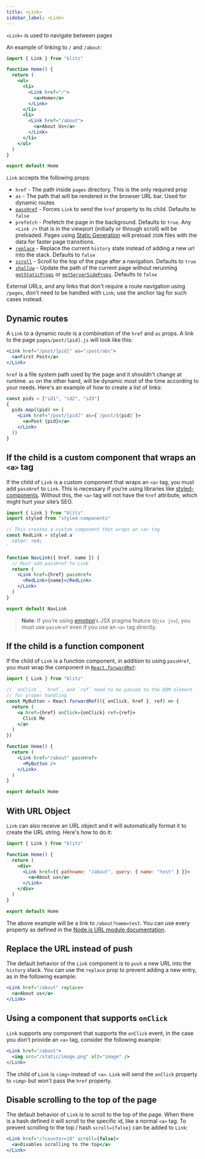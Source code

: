 ```yaml
---
title: <Link>
sidebar_label: <Link>
---
```


`<Link>` is used to navigate between pages

An example of linking to `/` and `/about`:

```jsx
import { Link } from "blitz"

function Home() {
  return (
    <ul>
      <li>
        <Link href="/">
          <a>Home</a>
        </Link>
      </li>
      <li>
        <Link href="/about">
          <a>About Us</a>
        </Link>
      </li>
    </ul>
  )
}

export default Home
```

`Link` accepts the following props:

- `href` - The path inside `pages` directory. This is the only required prop
- `as` - The path that will be rendered in the browser URL bar. Used for dynamic routes
- [`passHref`](#forcing-Link-to-expose-href-to-its-child) - Forces `Link` to send the `href` property to its child. Defaults to `false`
- `prefetch` - Prefetch the page in the background. Defaults to `true`. Any `<Link />` that is in the viewport (initially or through scroll) will be preloaded. Pages using [Static Generation](./get-static-props.mdx) will preload `JSON` files with the data for faster page transitions.
- [`replace`](#replace-the-url-instead-of-push) - Replace the current `history` state instead of adding a new url into the stack. Defaults to `false`
- [`scroll`](#disable-scrolling-to-the-top-of-the-page) - Scroll to the top of the page after a navigation. Defaults to `true`
- [`shallow`](#todo) - Update the path of the current page without rerunning [`getStaticProps`](./get-static-props.mdx) or [`getServerSideProps`](./get-server-side-props.mdx). Defaults to `false`

External URLs, and any links that don't require a route navigation using `/pages`, don't need to be handled with `Link`; use the anchor tag for such cases instead.

## Dynamic routes

A `Link` to a dynamic route is a combination of the `href` and `as` props. A link to the page `pages/post/[pid].js` will look like this:

```jsx
<Link href="/post/[pid]" as="/post/abc">
  <a>First Post</a>
</Link>
```

`href` is a file system path used by the page and it shouldn't change at runtime. `as` on the other hand, will be dynamic most of the time according to your needs. Here's an example of how to create a list of links:

```jsx
const pids = ["id1", "id2", "id3"]
{
  pids.map((pid) => (
    <Link href="/post/[pid]" as={`/post/${pid}`}>
      <a>Post {pid}</a>
    </Link>
  ))
}
```

## If the child is a custom component that wraps an `<a>` tag

If the child of `Link` is a custom component that wraps an `<a>` tag, you must add `passHref` to `Link`. This is necessary if you’re using libraries like [styled-components](https://styled-components.com/). Without this, the `<a>` tag will not have the `href` attribute, which might hurt your site’s SEO.

```jsx
import { Link } from "blitz"
import styled from "styled-components"

// This creates a custom component that wraps an <a> tag
const RedLink = styled.a`
  color: red;
`

function NavLink({ href, name }) {
  // Must add passHref to Link
  return (
    <Link href={href} passHref>
      <RedLink>{name}</RedLink>
    </Link>
  )
}

export default NavLink
```

> **Note**: If you’re using [emotion](https://emotion.sh/)’s JSX pragma feature (`@jsx jsx`), you must use `passHref` even if you use an `<a>` tag directly.

## If the child is a function component

If the child of `Link` is a function component, in addition to using `passHref`, you must wrap the component in [`React.forwardRef`](https://reactjs.org/docs/react-api.html#reactforwardref):

```jsx
import { Link } from "blitz"

// `onClick`, `href`, and `ref` need to be passed to the DOM element
// for proper handling
const MyButton = React.forwardRef(({ onClick, href }, ref) => {
  return (
    <a href={href} onClick={onClick} ref={ref}>
      Click Me
    </a>
  )
})

function Home() {
  return (
    <Link href="/about" passHref>
      <MyButton />
    </Link>
  )
}

export default Home
```

## With URL Object

`Link` can also receive an URL object and it will automatically format it to create the URL string. Here's how to do it:

```jsx
import { Link } from "blitz"

function Home() {
  return (
    <div>
      <Link href={{ pathname: "/about", query: { name: "test" } }}>
        <a>About us</a>
      </Link>
    </div>
  )
}

export default Home
```

The above example will be a link to `/about?name=test`. You can use every property as defined in the [Node.js URL module documentation](https://nodejs.org/api/url.html#url_url_strings_and_url_objects).

## Replace the URL instead of push

The default behavior of the `Link` component is to `push` a new URL into the `history` stack. You can use the `replace` prop to prevent adding a new entry, as in the following example:

```jsx
<Link href="/about" replace>
  <a>About us</a>
</Link>
```

## Using a component that supports `onClick`

`Link` supports any component that supports the `onClick` event, in the case you don't provide an `<a>` tag, consider the following example:

```jsx
<Link href="/about">
  <img src="/static/image.png" alt="image" />
</Link>
```

The child of `Link` is `<img>` instead of `<a>`. `Link` will send the `onClick` property to `<img>` but won't pass the `href` property.

## Disable scrolling to the top of the page

The default behavior of `Link` is to scroll to the top of the page. When there is a hash defined it will scroll to the specific id, like a normal `<a>` tag. To prevent scrolling to the top / hash `scroll={false}` can be added to `Link`:

```jsx
<Link href="/?counter=10" scroll={false}>
  <a>Disables scrolling to the top</a>
</Link>
```
